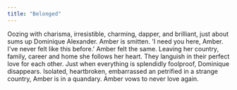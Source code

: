 ```yaml
---
title: "Belonged"
---
```



Oozing with charisma, irresistible, charming, dapper, and brilliant, just about sums up Dominique Alexander. Amber is smitten. 'I need you here, Amber. I've never felt like this before.' Amber felt the same. Leaving her country, family, career and home she follows her heart. They languish in their perfect love for each other. Just when everything is splendidly foolproof, Dominique disappears. Isolated, heartbroken, embarrassed an petrified in a strange country, Amber is in a quandary. Amber vows to never love again.